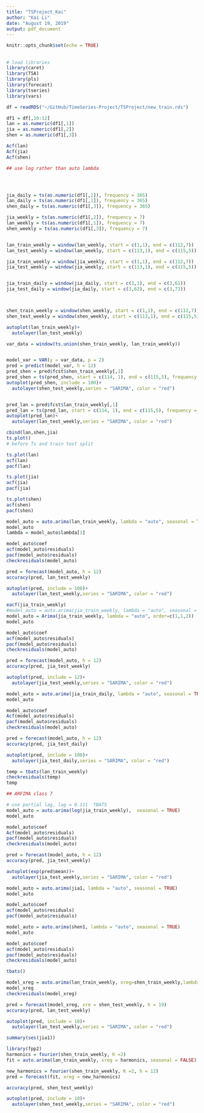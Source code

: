 ```yaml
---
title: "TSProject_Kai"
author: "Kai Li"
date: "August 19, 2019"
output: pdf_document
---
```


```r
knitr::opts_chunk$set(echo = TRUE)
```

## 

```r
# load libraries
library(caret)
library(TSA)
library(pls)
library(forecast)
library(tseries)
library(vars)
```



```r
df = readRDS("~/GitHub/TimeSeries-Project/TSProject/new_train.rds")

df1 = df[,10:12]
lan = as.numeric(df1[,1])
jia = as.numeric(df1[,2])
shen = as.numeric(df1[,3])
```

```r
Acf(lan)
Acf(jia)
Acf(shen)
```


```r

## use log rather than auto lambda




jia_daily = ts(as.numeric(df1[,2]), frequency = 365)
lan_daily = ts(as.numeric(df1[,1]), frequency = 365)
shen_daily = ts(as.numeric(df1[,3]), frequency = 365)

jia_weekly = ts(as.numeric(df1[,2]), frequency = 7)
lan_weekly = ts(as.numeric(df1[,1]), frequency = 7)
shen_weekly = ts(as.numeric(df1[,3]), frequency = 7)


lan_train_weekly = window(lan_weekly, start = c(1,1), end = c(112,7))
lan_test_weekly = window(lan_weekly, start = c(113,1), end = c(115,5))

jia_train_weekly = window(jia_weekly, start = c(1,1), end = c(112,7))
jia_test_weekly = window(jia_weekly, start = c(113,1), end = c(115,5))


jia_train_daily = window(jia_daily, start = c(1,1), end = c(3,61))
jia_test_daily = window(jia_daily, start = c(3,62), end = c(3,73))



shen_train_weekly = window(shen_weekly, start = c(1,1), end = c(112,7))
shen_test_weekly = window(shen_weekly, start = c(113,1), end = c(115,5))

```


```r
autoplot(lan_train_weekly)+
  autolayer(lan_test_weekly)
```



```r


var_data = window(ts.union(shen_train_weekly, lan_train_weekly))


model_var = VAR(y = var_data, p = 2)
pred = predict(model_var, h = 12)
pred_shen = pred$fcst$shen_train_weekly[,1]
pred_shen = ts(pred_shen, start = c(114, 1), end = c(115,5), frequency = 7)
autoplot(pred_shen, include = 100)+
  autolayer(shen_test_weekly,series = "SARIMA", color = "red")


pred_lan = pred$fcst$lan_train_weekly[,1]
pred_lan = ts(pred_lan, start = c(114, 1), end = c(115,5), frequency = 7)
autoplot(pred_lan)+
  autolayer(lan_test_weekly,series = "SARIMA", color = "red")
```


```r
cbind(lan,shen,jia)
ts.plot()
# before Ts and train test split

```


```r
ts.plot(lan)
acf(lan)
pacf(lan)
```


```r
ts.plot(jia)
acf(jia)
pacf(jia)
```



```r
ts.plot(shen)
acf(shen)
pacf(shen)
```




```r

model_auto = auto.arima(lan_train_weekly, lambda = "auto", seasonal = TRUE)
model_auto
lambda = model_auto$lambda[1]

model_auto$coef
acf(model_auto$residuals)
pacf(model_auto$residuals)
checkresiduals(model_auto)

pred = forecast(model_auto, h = 12)
accuracy(pred, lan_test_weekly)

autoplot(pred, include = 100)+
  autolayer(lan_test_weekly,series = "SARIMA", color = "red")


```


```r
eacf(jia_train_weekly)
#model_auto = auto.arima(jia_train_weekly, lambda = "auto", seasonal = TRUE)
model_auto = Arima(jia_train_weekly, lambda = "auto", order=c(1,1,2))
model_auto

model_auto$coef
acf(model_auto$residuals)
pacf(model_auto$residuals)
checkresiduals(model_auto)

pred = forecast(model_auto, h = 12)
accuracy(pred, jia_test_weekly)

autoplot(pred, include = 12)+
  autolayer(jia_test_weekly,series = "SARIMA", color = "red")
```


```r

model_auto = auto.arima(jia_train_daily, lambda = "auto", seasonal = TRUE)
model_auto

model_auto$coef
Acf(model_auto$residuals)
pacf(model_auto$residuals)
checkresiduals(model_auto)

pred = forecast(model_auto, h = 12)
accuracy(pred, jia_test_daily)

autoplot(pred, include = 100)+
  autolayer(jia_test_daily,series = "SARIMA", color = "red")
```


```r
temp = tbats(lan_train_weekly)
checkresiduals(temp)
temp

## ARFIMA class 7

```


```r
# use partial lag, lag = 0.111  TBATS
model_auto = auto.arima(log(jia_train_weekly),  seasonal = TRUE)
model_auto

model_auto$coef
Acf(model_auto$residuals)
pacf(model_auto$residuals)
checkresiduals(model_auto)

pred = forecast(model_auto, h = 12)
accuracy(pred, jia_test_weekly)

autoplot(exp(pred$mean))+
  autolayer(jia_test_weekly,series = "SARIMA", color = "red")
```





```r

model_auto = auto.arima(jia1, lambda = "auto", seasonal = TRUE)
model_auto

model_auto$coef
acf(model_auto$residuals)
pacf(model_auto$residuals)
```





```r

model_auto = auto.arima(shen1, lambda = "auto", seasonal = TRUE)
model_auto

model_auto$coef
acf(model_auto$residuals)
pacf(model_auto$residuals)
checkresiduals(model_auto)
```




```r
tbats()
```


```r

model_xreg = auto.arima(lan_train_weekly, xreg=shen_train_weekly,lambda = "auto")
model_xreg
checkresiduals(model_xreg)

pred = forecast(model_xreg, xre = shen_test_weekly, h = 19)
accuracy(pred, lan_test_weekly)

autoplot(pred, include = 10)+
  autolayer(lan_test_weekly,series = "SARIMA", color = "red")

```



```r
summary(ses(jia1))
```

```r
library(fpp2)
harmonics = fourier(shen_train_weekly, K =2)
fit = auto.arima(lan_train_weekly, xreg = harmonics, seasonal = FALSE)

new_harmonics = fourier(shen_train_weekly, K =2, h = 12)
pred = forecast(fit, xreg = new_harmonics)

accuracy(pred, shen_test_weekly)

autoplot(pred, include = 10)+
  autolayer(shen_test_weekly,series = "SARIMA", color = "red")
```

